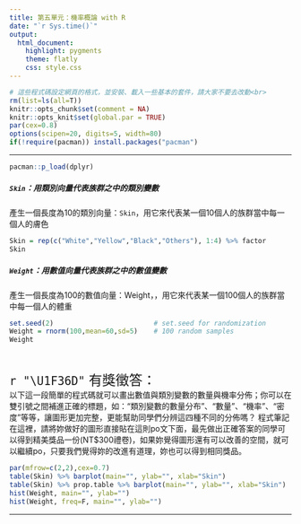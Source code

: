 ```yaml
---
title: 第五單元：機率概論 with R
date: "`r Sys.time()`"
output: 
  html_document:
    highlight: pygments
    theme: flatly
    css: style.css
---
```


```r
# 這些程式碼設定網頁的格式，並安裝、載入一些基本的套件，請大家不要去改動<br>
rm(list=ls(all=T))
knitr::opts_chunk$set(comment = NA)
knitr::opts_knit$set(global.par = TRUE)
par(cex=0.8)
options(scipen=20, digits=5, width=80)
if(!require(pacman)) install.packages("pacman")
```
<hr>

```r
pacman::p_load(dplyr)
```

##### `Skin`：用類別向量代表族群之中的類別變數
產生一個長度為10的類別向量：`Skin`，用它來代表某一個10個人的族群當中每一個人的膚色
```r
Skin = rep(c("White","Yellow","Black","Others"), 1:4) %>% factor
Skin
```

##### `Weight`：用數值向量代表族群之中的數值變數
產生一個長度為100的數值向量：Weight，，用它來代表某一個100個人的族群當中每一個人的體重
```r
set.seed(2)                         # set.seed for randomization
Weight = rnorm(100,mean=60,sd=5)    # 100 random samples
Weight
```
<br>

<p class="wwl">
<span style="font-size:24px">`r "\U1F36D"` 有獎徵答：</span><br>
以下這一段簡單的程式碼就可以畫出數值與類別變數的數量與機率分佈；你可以在雙引號之間補進正確的標題，如："類別變數的數量分布"、"數量"、"機率"、"密度"等等，讓圖形更加完整，更能幫助同學們分辨這四種不同的分佈嗎？ 程式筆記在這裡，請將妳做好的圖形直接貼在這則po文下面，最先做出正確答案的同學可以得到精美獎品一份(NT$300禮卷)，如果妳覺得圖形還有可以改善的空間，就可以繼續po，只要我們覺得妳的改進有道理，妳也可以得到相同獎品。 
</p class="wwl">

```r
par(mfrow=c(2,2),cex=0.7)
table(Skin) %>% barplot(main="", ylab="", xlab="Skin")
table(Skin) %>% prop.table %>% barplot(main="", ylab="", xlab="Skin")
hist(Weight, main="", ylab="")
hist(Weight, freq=F, main="", ylab="")
```

<hr>


